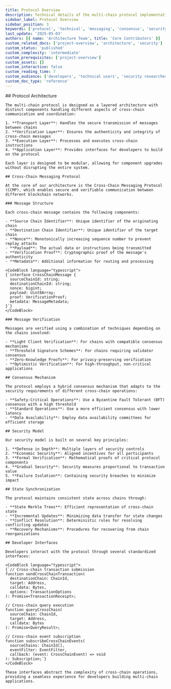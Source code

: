 ```yaml
---
title: Protocol Overview
description: Technical details of the multi-chain protocol implementation, including messaging, consensus, and security mechanisms.
sidebar_label: Protocol Overview
sidebar_position: 3
keywords: ['protocol', 'technical', 'messaging', 'consensus', 'security']
last_update: '2025-05-03'
authors: [{ name: 'Architecture Team', title: 'Core Contributors' }]
custom_related_docs: ['project-overview', 'architecture', 'security']
custom_status: 'published'
custom_complexity: 'intermediate'
custom_prerequisites: ['project-overview']
custom_assets: []
custom_interactive: false
custom_reading_time: 7
custom_audience: ['developers', 'technical users', 'security researchers']
custom_doc_type: 'reference'
---
```



<SectionLevelOne id="protocol-overview" title="Protocol Overview">
  <ContentBlock>
    ## Protocol Architecture

    The multi-chain protocol is designed as a layered architecture with distinct components handling different aspects of cross-chain communication and coordination:

    1. **Transport Layer**: Handles the secure transmission of messages between chains
    2. **Verification Layer**: Ensures the authenticity and integrity of cross-chain messages
    3. **Execution Layer**: Processes and executes cross-chain instructions
    4. **Application Layer**: Provides interfaces for developers to build on the protocol

    Each layer is designed to be modular, allowing for component upgrades without disrupting the entire system.

    ## Cross-Chain Messaging Protocol

    At the core of our architecture is the Cross-Chain Messaging Protocol (CCMP), which enables secure and verifiable communication between different blockchain networks.

    ### Message Structure

    Each cross-chain message contains the following components:

    - **Source Chain Identifier**: Unique identifier of the originating chain
    - **Destination Chain Identifier**: Unique identifier of the target chain
    - **Nonce**: Monotonically increasing sequence number to prevent replay attacks
    - **Payload**: The actual data or instructions being transmitted
    - **Verification Proof**: Cryptographic proof of the message's authenticity
    - **Metadata**: Additional information for routing and processing

    <CodeBlock language="typescript">
    {`interface CrossChainMessage {
      sourceChainId: string;
      destinationChainId: string;
      nonce: bigint;
      payload: Uint8Array;
      proof: VerificationProof;
      metadata: MessageMetadata;
    }`}
    </CodeBlock>

    ### Message Verification

    Messages are verified using a combination of techniques depending on the chains involved:

    - **Light Client Verification**: For chains with compatible consensus mechanisms
    - **Threshold Signature Schemes**: For chains requiring validator consensus
    - **Zero-Knowledge Proofs**: For privacy-preserving verification
    - **Optimistic Verification**: For high-throughput, non-critical applications

    ## Consensus Mechanism

    The protocol employs a hybrid consensus mechanism that adapts to the security requirements of different cross-chain operations:

    - **Safety-Critical Operations**: Use a Byzantine Fault Tolerant (BFT) consensus with a high threshold
    - **Standard Operations**: Use a more efficient consensus with lower latency
    - **Data Availability**: Employ data availability committees for efficient storage

    ## Security Model

    Our security model is built on several key principles:

    1. **Defense in Depth**: Multiple layers of security controls
    2. **Economic Security**: Aligned incentives for all participants
    3. **Formal Verification**: Mathematical proofs of critical protocol components
    4. **Gradual Security**: Security measures proportional to transaction value
    5. **Failure Isolation**: Containing security breaches to minimize impact

    ## State Synchronization

    The protocol maintains consistent state across chains through:

    - **State Merkle Trees**: Efficient representation of cross-chain state
    - **Incremental Updates**: Minimizing data transfer for state changes
    - **Conflict Resolution**: Deterministic rules for resolving conflicting updates
    - **Recovery Mechanisms**: Procedures for recovering from chain reorganizations

    ## Developer Interfaces

    Developers interact with the protocol through several standardized interfaces:

    <CodeBlock language="typescript">
    {`// Cross-chain transaction submission
    function sendCrossChainTransaction(
      destinationChain: ChainId,
      target: Address,
      calldata: Bytes,
      options: TransactionOptions
    ): Promise<TransactionReceipt>;

    // Cross-chain query execution
    function queryCrossChain(
      sourceChain: ChainId,
      target: Address,
      calldata: Bytes
    ): Promise<QueryResult>;

    // Cross-chain event subscription
    function subscribeCrossChainEvents(
      sourceChains: ChainId[],
      eventFilter: EventFilter,
      callback: (event: CrossChainEvent) => void
    ): Subscription;`}
    </CodeBlock>

    These interfaces abstract the complexity of cross-chain operations, providing a seamless experience for developers building multi-chain applications.
  </ContentBlock>
</SectionLevelOne>
